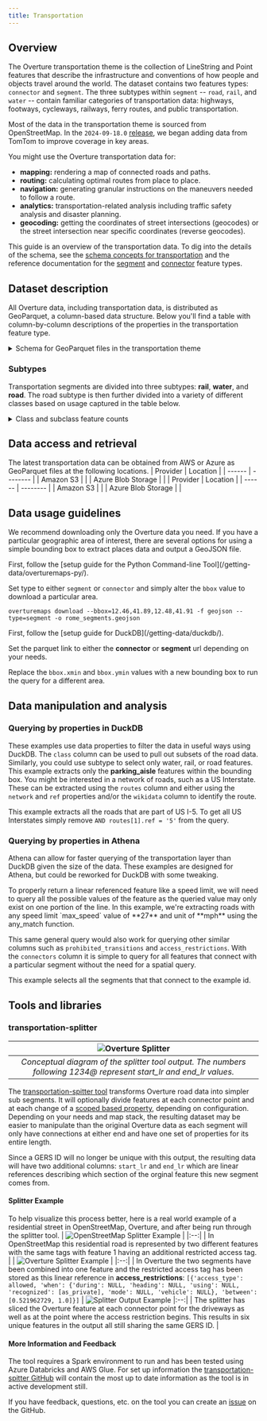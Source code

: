 ```yaml
---
title: Transportation
---
```



## Overview


The Overture transportation theme is the collection of LineString and Point features that describe the infrastructure and conventions of how people and objects travel around the world. The dataset contains two features types: `connector` and `segment`. The three subtypes within `segment` -- `road`, `rail`, and `water` -- contain familiar categories of transportation data: highways, footways, cycleways, railways, ferry routes, and public transportation. 

Most of the data in the transportation theme is sourced from OpenStreetMap. In the `2024-09-18.0` [release](/release), we began adding data from TomTom to improve coverage in key areas. 

You might use the Overture transportation data for:

- **mapping:** rendering a map of connected roads and paths.
- **routing:** calculating optimal routes from place to place.
- **navigation:** generating granular instructions on the maneuvers needed to
  follow a route.
- **analytics:** transportation-related analysis including traffic safety
  analysis and disaster planning.
- **geocoding:** getting the coordinates of street intersections (geocodes) or
  the street intersection near specific coordinates (reverse geocodes).

This guide is an overview of the transportation data. To dig into the details of the schema, see the [schema concepts for transportation](/schema/concepts/by-theme/transportation) and the reference documentation for the [segment](/schema/reference/transportation/segment) and [connector](/schema/reference/transportation/connector) feature types. 

## Dataset description

All Overture data, including transportation data, is distributed as GeoParquet, a column-based data structure. Below you'll find a table with column-by-column descriptions of the properties in the transportation feature type.

<details>
    <summary>Schema for GeoParquet files in the transportation theme</summary>
<div>
<Tabs>
<TabItem value="segment" label="segment" default>
| column_name | column_type | Description |
|---|---|---|
| id | VARCHAR | A feature ID. This may be an ID associated with the Global Entity Reference System (GERS) if—and-only-if the feature represents an entity that is part of GERS. |
| geometry | WKB | The line representation of the segment's location. Segment's geometry which MUST be a LineSting as defined by GeoJSON schema. |
| bbox | STRUCT | Area defined by two longitudes and two latitudes: latitude is a decimal number between -90.0 and 90.0; longitude is a decimal number between -180.0 and 180.0. |
| version | INTEGER | Version number of the feature, incremented in each Overture release where the geometry or attributes of this feature changed. |
| sources | STRUCT[] | The array of source information for the properties of a given feature, with each entry being a source object which lists the property in JSON Pointer notation and the dataset that specific value came from. All features must have a root level source which is the default source if a specific property's source is not specified. |
| subtype | VARCHAR | The broad category of transportation segment. |
| class | VARCHAR | Captures the kind of road and its position in the road network hierarchy. |
| subclass | VARCHAR | Specifies the usage of a length of road. |
| subclass_rules | STRUCT[] | Defines the portion of a road that the subclass applies to. |
| names | STRUCT[] | Properties defining the names of a feature. |
| connectors | STRUCT[] | Array of connector IDs identifying the connectors this segment is physically connected to linearly referenced with their location. Each connector is a possible routing decision point, meaning it defines a place along the segment in which there is possibility to transition to other segments which share the same connector. |
| routes | STRUCT[] | Routes this segment belongs to. |
| access_restrictions | STRUCT[] | Rules governing access to this road segment or lane. |
| level_rules | STRUCT[] | Defines the Z-order, i.e. stacking order, of the road segment. |
| prohibited_transitions | STRUCT[] | Defines where traveling from the segment to another is disallowed for navigation. This covers things situations prohibited turns or a transition from road to bike lane disallowing cars. |
| road_surface | STRUCT[] | Defines the surface material on a road such as paved, asphalt, or unpaved. |
| road_flags | STRUCT[] | Additional properties relevant to roads such as is_bridge or is_under_construction. |
| speed_limits | STRUCT[] | Defines the speed limit of the road segment. |
| width_rules | STRUCT[] | Defines the width of the road segment for rendering. |
| destinations | STRUCT[] | Describes the transitions from one segment to another on the way to a specified location. This data is primarily used for routing. |
</TabItem>
<TabItem value="connector" label="connector" default>
| column_name | column_type | Description |
|---|---|---|
| id | VARCHAR | A feature ID. This may be an ID associated with the Global Entity Reference System (GERS) if—and-only-if the feature represents an entity that is part of GERS. |
| geometry | BLOB | The line representation of the segment's location. Segment's geometry which MUST be a LineSting as defined by GeoJSON schema. |
| bbox | STRUCT | Area defined by two longitudes and two latitudes: latitude is a decimal number between -90.0 and 90.0; longitude is a decimal number between -180.0 and 180.0. |
| version | INTEGER | Version number of the feature, incremented in each Overture release where the geometry or attributes of this feature changed. |
| sources | STRUCT[] | The array of source information for the properties of a given feature, with each entry being a source object which lists the property in JSON Pointer notation and the dataset that specific value came from. All features must have a root level source which is the default source if a specific property's source is not specified. |
</TabItem>
</Tabs>
</div>
</details>

### Subtypes
Transportation segments are divided into three subtypes: **rail**, **water**, and **road**. The road subtype is then further divided into a variety of different classes based on usage captured in the table below.

<details>
    <summary>Class and subclass feature counts</summary>
<div>
<Tabs>
<TabItem value="classes" label="classes" default>
| subtype | class | subclass | Feature count, December 2024 release |
|---|---|---|---|
| rail |  |  | 1,585,021 |
| road | bridleway |  | 96,542 |
| road | cycleway | cycle_crossing | 49,372 |
| road | cycleway |  | 1,216,888 |
| road | footway | crosswalk | 1,921,434 |
| road | footway | sidewalk | 3,083,616 |
| road | footway |  | 14,834,696 |
| road | living_street |  | 3,198,724 |
| road | motorway | link | 632,849 |
| road | motorway |  | 432,631 |
| road | path |  | 12,900,432 |
| road | pedestrian |  | 451,802 |
| road | primary | link | 472,117 |
| road | primary |  | 6,550,752 |
| road | residential |  | 124,232,135 |
| road | secondary | link | 373,041 |
| road | secondary |  | 10,510,403 |
| road | service | alley | 1,570,311 |
| road | service | driveway | 15,530,080 |
| road | service | parking_aisle | 6,056,973 |
| road | service |  | 31,950,899 |
| road | steps |  | 1,722,268 |
| road | tertiary | link | 285,295 |
| road | tertiary |  | 19,321,726 |
| road | track |  | 24,295,660 |
| road | trunk | link | 533,676 |
| road | trunk |  | 3,361,208 |
| road | unclassified |  | 28,941,961 |
| road | unknown |  | 643,409 |
| water |  |  | 27,381 |
</TabItem>
</Tabs>
</div>
</details>

## Data access and retrieval

The latest transportation data can be obtained from AWS or Azure as GeoParquet files at the following locations. 
<Tabs>
<TabItem value="segment_url" label="Segment" default>
| Provider | Location |
| ------ | -------- |
| Amazon S3 | <QueryBuilder query="s3://overturemaps-us-west-2/release/__OVERTURE_RELEASE/theme=transportation/type=segment/" language="text"></QueryBuilder>|
| Azure Blob Storage | <QueryBuilder query="https://overturemapswestus2.blob.core.windows.net/release/__OVERTURE_RELEASE/theme=transportation/type=segment/" language="text"></QueryBuilder> |
</TabItem>
<TabItem value="connector_url" label="Connector" default>
| Provider | Location |
| ------ | -------- |
| Amazon S3 | <QueryBuilder query="s3://overturemaps-us-west-2/release/__OVERTURE_RELEASE/theme=transportation/type=connector/" language="text"></QueryBuilder>|
| Azure Blob Storage | <QueryBuilder query="https://overturemapswestus2.blob.core.windows.net/release/__OVERTURE_RELEASE/theme=transportation/type=connector/" language="text"></QueryBuilder> |
</TabItem>
</Tabs>

## Data usage guidelines

We recommend downloading only the Overture data you need. If you have a particular geographic area of interest, there are several options for using a simple bounding box to extract places data and output a GeoJSON file.

<Tabs>
<TabItem value="Python Command-line Tool" label="Python Command-line Tool" default>
First, follow the [setup guide for the Python Command-line Tool](/getting-data/overturemaps-py/).

Set type to either `segment` or `connector` and simply alter the `bbox` value to download a particular area.
```
overturemaps download --bbox=12.46,41.89,12.48,41.91 -f geojson --type=segment -o rome_segments.geojson
``` 
</TabItem>
<TabItem value="DuckDB" label="DuckDB" default>
First, follow the [setup guide for DuckDB](/getting-data/duckdb/).

Set the parquet link to either the **connector** or **segment** url depending on your needs.

Replace the `bbox.xmin` and `bbox.ymin` values with a new bounding box to run the query for a different area.
<QueryBuilder query={SegmentBBOX}></QueryBuilder>
</TabItem>
</Tabs>

## Data manipulation and analysis

### Querying by properties in DuckDB

These examples use data properties to filter the data in useful ways using DuckDB.
<Tabs>
<TabItem value="Query by class" label="Query by class" default>
The `class` column can be used to pull out subsets of the road data. Similarly, you could use subtype to select only water, rail, or road features. This example extracts only the **parking_aisle** features within the bounding box.
<QueryBuilder query={ParkingAisles}></QueryBuilder>
</TabItem>
<TabItem value="Query by routes" label="Query by routes" default>
You might be interested in a network of roads, such as a US Interstate. These can be extracted using the `routes` column and either using the `network` and `ref` properties and/or the `wikidata` column to identify the route.

This example extracts all the roads that are part of US I-5. To get all US Interstates simply remove `AND routes[1].ref = '5'` from the query.
<QueryBuilder query={Routes}></QueryBuilder>
</TabItem>
</Tabs>

### Querying by properties in Athena
Athena can allow for faster querying of the transportation layer than DuckDB given the size of the data. These examples are designed for Athena, but could be reworked for DuckDB with some tweaking.

<Tabs>
<TabItem value="Query by speed limit" label="Query by speed limit" default>
To properly return a linear referenced feature like a speed limit, we will need to query all the possible values of the feature as the queried value may only exist on one portion of the line. In this example, we're extracting roads with any speed limit `max_speed` value of **27** and unit of **mph** using the any_match function.

This same general query would also work for querying other similar columns such as `prohibited_transitions` and `access_restrictions`.
<QueryBuilder query={SpeedLimits}></QueryBuilder>
</TabItem>
<TabItem value="Select connecting segments" label="Select connecting segments" default>
With the `connectors` column it is simple to query for all features that connect with a particular segment without the need for a spatial query.

This example selects all the segments that that connect to the example id.
<QueryBuilder query={ConnectingSegments}></QueryBuilder>
</TabItem>
</Tabs>


## Tools and libraries

### transportation-splitter

| ![Overture Splitter](/img/transportation/splitter_concept.svg) | 
|:--:| 
| *Conceptual diagram of the splitter tool output. The numbers following 1234@ represent start_lr and end_lr values.* | 

The [transportation-spitter tool](https://github.com/OvertureMaps/transportation-splitter) transforms Overture road data into simpler sub segments. It will optionally divide features at each connector point and at each change of a [scoped based property](/schema/concepts/scoping-rules/), depending on configuration. Depending on your needs and map stack, the resulting dataset may be easier to manipulate than the original Overture data as each segment will only have connections at either end and have one set of properties for its entire length.

Since a GERS ID will no longer be unique with this output, the resulting data will have two additional columns: `start_lr` and `end_lr` which are linear references describing which section of the orginal feature this new segment comes from.

#### Splitter Example
To help visualize this process better, here is a real world example of a residential street in OpenStreetMap, Overture, and after being run through the splitter tool.
<Tabs>
<TabItem value="OpenStreetMap" label="OpenStreetMap" default>
| ![OpenStreetMap Splitter Example](/img/transportation/splitter_osm.png) |
|:--:| 
| In OpenStreetMap this residential road is represented by two different features with the same tags with feature 1 having an additional restricted access tag. |
</TabItem>
<TabItem value="Overture" label="Overture" default>
| ![Overture Splitter Example](/img/transportation/splitter_overture.png) |
|:--:| 
| In Overture the two segments have been combined into one feature and the restricted access tag has been stored as this linear reference in **access_restrictions**: 
`[{'access_type': allowed, 'when': {'during': NULL, 'heading': NULL, 'using': NULL, 'recognized': [as_private], 'mode': NULL, 'vehicle': NULL}, 'between': [0.521962729, 1.0]}]` | 
</TabItem>
<TabItem value="Transportation Splitter" label="Transportation Splitter" default>
![Splitter Output Example](/img/transportation/splitter_output.png)
|:--:| 
| The splitter has sliced the Overture feature at each connector point for the driveways as well as at the point where the access restriction begins. This results in six unique features in the output all still sharing the same GERS ID. |
</TabItem>
</Tabs>

#### More Information and Feedback

The tool requires a Spark environment to run and has been tested using Azure Databricks and AWS Glue. For set up information the [transportation-spitter GitHub](https://github.com/OvertureMaps/transportation-splitter) will contain the most up to date information as the tool is in active development still.

If you have feedback, questions, etc. on the tool you can create an [issue](https://github.com/OvertureMaps/transportation-splitter/issues) on the GitHub.


